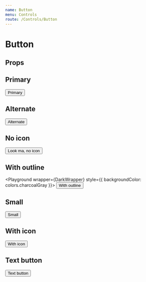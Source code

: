 ```yaml
---
name: Button
menu: Controls
route: /Controls/Button
---
```



# Button

## Props
<PropsTable of={Button} />

## Primary
<Playground wrapper={Wrapper}>
  <Button icon="">Primary</Button>
</Playground>

## Alternate
<Playground wrapper={Wrapper}>
  <Button theme="alternate">Alternate</Button>
</Playground>

## No icon
<Playground wrapper={Wrapper}>
  <Button hideArrow>Look ma, no icon</Button>
</Playground>

## With outline
<Playground wrapper={DarkWrapper} style={{ backgroundColor: colors.charcoalGray }}>
  <Button theme="outline">With outline</Button>
</Playground>

## Small
<Playground wrapper={Wrapper}>
  <Button small>Small</Button>
</Playground>

## With icon
<Playground wrapper={Wrapper}>
  <Button icon="windmill">With icon</Button>
</Playground>

## Text button
<Playground wrapper={Wrapper}>
  <Button theme="text">Text button</Button>
</Playground>
